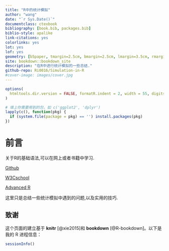 ```yaml
--- 
title: "R中的统计模拟"
author: "wang"
date: "`r Sys.Date()`"
documentclass: ctexbook
bibliography: [book.bib, packages.bib]
biblio-style: apalike
link-citations: yes
colorlinks: yes
lot: yes
lof: yes
geometry: [b5paper, tmargin=2.5cm, bmargin=2.5cm, lmargin=3.5cm, rmargin=2.5cm]
site: bookdown::bookdown_site
description: "在R中进行统计模拟的一些总结."
github-repo: Ri0016/Simulation-in-R
#cover-image: images/cover.jpg
---
```


```r
options(
  htmltools.dir.version = FALSE, formatR.indent = 2, width = 55, digits = 4
)

# 填上你需要用到的包，如 c('ggplot2', 'dplyr')
lapply(c(), function(pkg) {
  if (system.file(package = pkg) == '') install.packages(pkg)
})
```

# 前言 {-}


关于R的基础语法,可以在网上或者书籍中学习.

[Github](https://github.com/yanping/r-spring-camp/blob/master/1-introduction.md)

[W3Cschool](https://www.w3cschool.cn/r/r_overview.html)

[Advanced R](https://adv-r.hadley.nz)

这里只是总结一些统计模拟中遇到的问题,以及实用的技巧.






## 致谢 {-}

这个页面的建立基于 **knitr**\index{knitr} [@xie2015]和 **bookdown**\index{bookdown} [@R-bookdown]。以下是我的 R 进程信息：

```r
sessionInfo()
```

